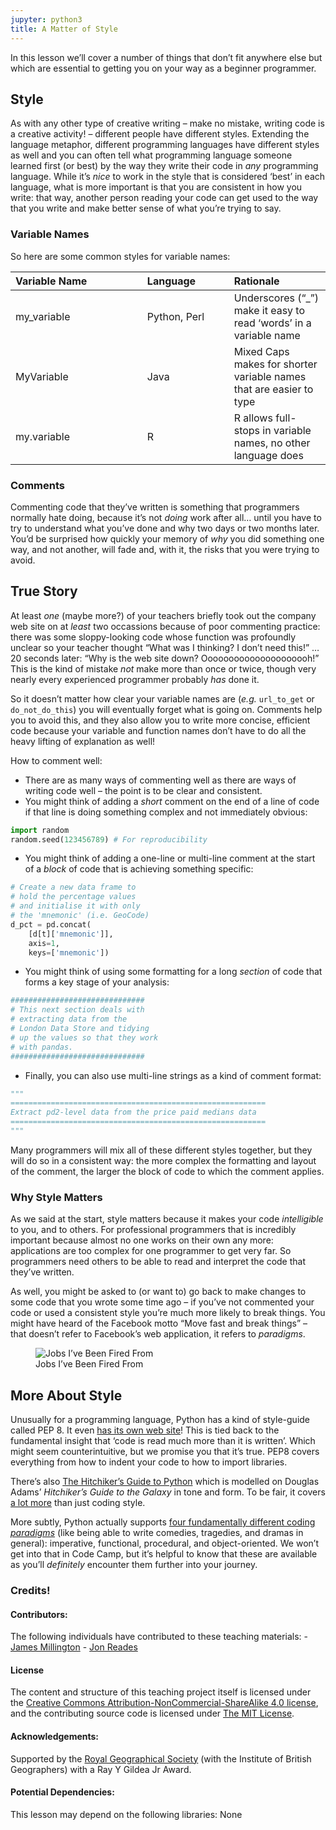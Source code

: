 ```yaml
---
jupyter: python3
title: A Matter of Style
---
```


In this lesson we'll cover a number of things that don't fit anywhere else but which are essential to getting you on your way as a beginner programmer.

## Style

As with any other type of creative writing -- make no mistake, writing code is a creative activity! -- different people have different styles. Extending the language metaphor, different programming languages have different styles as well and you can often tell what programming language someone learned first (or best) by the way they write their code in _any_ programming language. While it's _nice_ to work in the style that is considered 'best' in each language, what is more important is that you are consistent in how you write: that way, another person reading your code can get used to the way that you write and make better sense of what you're trying to say.

### Variable Names

So here are some common styles for variable names:

| Variable Name | Language | Rationale |
|:--------------|:---------|:----------|
| my_variable | Python, Perl | Underscores ("\_") make it easy to read 'words' in a variable name |
| MyVariable | Java | Mixed Caps makes for shorter variable names that are easier to type |
| my.variable | R | R allows full-stops in variable names, no other language does |

### Comments

Commenting code that they've written is something that programmers normally hate doing, because it's not _doing_ work after all... until you have to try to understand what you've done and why two days or two months later. You'd be surprised how quickly your memory of _why_ you did something one way, and not another, will fade and, with it, the risks that you were trying to avoid. 

::: {.callout-important}
## True Story

At least *one* (maybe more?) of your teachers briefly took out the company web site on at *least* two occassions because of poor commenting practice: there was some sloppy-looking code whose function was profoundly unclear so your teacher thought "What was I thinking? I don't need this!" ... 20 seconds later: "Why is the web site down? Ooooooooooooooooooooh!" This is the kind of mistake *not* make more than once or twice, though very nearly every experienced programmer probably *has* done it.

:::

So it doesn't matter how clear your variable names are (_e.g._ `url_to_get` or `do_not_do_this`) you will eventually forget what is going on. Comments help you to avoid this, and they also allow you to write more concise, efficient code because your variable and function names don't have to do all the heavy lifting of explanation as well!

How to comment well:

- There are as many ways of commenting well as there are ways of writing code well -- the point is to be clear and consistent.
- You might think of adding a _short_ comment on the end of a line of code if that line is doing something complex and not immediately obvious:
```python
import random
random.seed(123456789) # For reproducibility
```
- You might think of adding a one-line or multi-line comment at the start of a _block_ of code that is achieving something specific:
```python
# Create a new data frame to 
# hold the percentage values
# and initialise it with only
# the 'mnemonic' (i.e. GeoCode)
d_pct = pd.concat(
    [d[t]['mnemonic']], 
    axis=1, 
    keys=['mnemonic'])
```
- You might think of using some formatting for a long _section_ of code that forms a key stage of your analysis:
```python
##############################
# This next section deals with
# extracting data from the 
# London Data Store and tidying
# up the values so that they work
# with pandas.
##############################
```
- Finally, you can also use multi-line strings as a kind of comment format:
```python
"""
=========================================================
Extract pd2-level data from the price paid medians data
=========================================================
"""
```

Many programmers will mix all of these different styles together, but they will do so in a consistent way: the more complex the formatting and layout of the comment, the larger the block of code to which the comment applies.

### Why Style Matters

As we said at the start, style matters because it makes your code _intelligible_ to you, and to others. For professional programmers that is incredibly important because almost no one works on their own any more: applications are too complex for one programmer to get very far. So programmers need others to be able to read and interpret the code that they've written. 

As well, you might be asked to (or want to) go back to make changes to some code that you wrote some time ago -- if you've not commented your code or used a consistent style you're much more likely to break things. You might have heard of the Facebook motto "Move fast and break things" -- that doesn't refer to Facebook's web application, it refers to _paradigms_. 

![Jobs I've Been Fired From](https://imgs.xkcd.com/comics/move_fast_and_break_things.png)

## More About Style

Unusually for a programming language, Python has a kind of style-guide called PEP 8. It even [has its own web site](https://pep8.org)! This is tied back to the fundamental insight that 'code is read much more than it is written'. Which might seem counterintuitive, but we promise you that it's true. PEP8 covers everything from how to indent your code to how to import libraries.

There's also [The Hitchiker's Guide to Python](https://docs.python-guide.org/writing/style/) which is modelled on Douglas Adams' *Hitchiker's Guide to the Galaxy* in tone and form. To be fair, it covers [a lot more](https://docs.python-guide.org) than just coding style.

More subtly, Python actually supports [four fundamentally different coding *paradigms*](https://opensource.com/article/19/10/python-programming-paradigms#) (like being able to write comedies, tragedies, and dramas in general): imperative, functional, procedural, and object-oriented. We won't get into that in Code Camp, but it's helpful to know that these are available as you'll *definitely* encounter them further into your journey.

### Credits!

#### Contributors:
The following individuals have contributed to these teaching materials: 
- [James Millington](https://github.com/jamesdamillington)
- [Jon Reades](https://github.com/jreades)

#### License
The content and structure of this teaching project itself is licensed under the [Creative Commons Attribution-NonCommercial-ShareAlike 4.0 license](https://creativecommons.org/licenses/by-nc-sa/4.0/), and the contributing source code is licensed under [The MIT License](https://opensource.org/licenses/mit-license.php).

#### Acknowledgements:
Supported by the [Royal Geographical Society](https://www.rgs.org/HomePage.htm) (with the Institute of British Geographers) with a Ray Y Gildea Jr Award.

#### Potential Dependencies:
This lesson may depend on the following libraries: None
